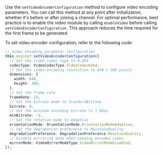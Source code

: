 
<PlatformWrapper platform="react-native">

Use the `setVideoEncoderConfiguration` method to configure video encoding parameters. You can call this method at any point after initialization, whether it's before or after joining a channel. For optimal performance, best practice is to enable the video module by calling `enableVideo` before calling `setVideoEncoderConfiguration`. This approach reduces the time required for the first frame to be generated.

To set video encoder configuration, refer to the following code:

```typescript
// Video encoding parameter configuration
this.engine?.setVideoEncoderConfiguration({
  // Set the video codec type to H.264
  codecType: VideoCodecType.VideoCodecH264,
  // Set the video encoding resolution to 640 x 360 pixels
  dimensions: {
    width: 640,
    height: 360,
  },
  // Set the frame rate 
  frameRate: 15,
  // Set the bitrate mode to StandardBitrate
  bitrate: 0,
  // Set the minimum encoding bitrate to 1 Kbps
  minBitrate: -1,
  // Set the rotation mode to Adaptive
  orientationMode: OrientationMode.OrientationModeAdaptive,
  // Set the degradation preference to MaintainQuality
  degradationPreference: DegradationPreference.MaintainQuality,
  // Disable mirroring mode when sending encoded video
  mirrorMode: VideoMirrorModeType.VideoMirrorModeDisabled,
});
```
</PlatformWrapper>